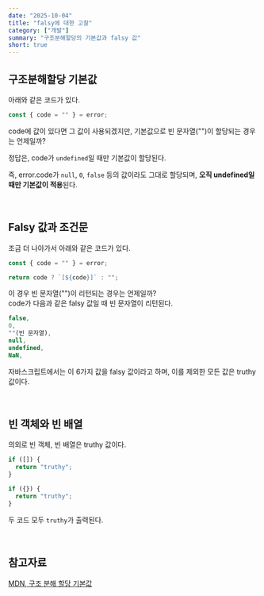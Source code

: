 ```yaml
---
date: "2025-10-04"
title: "falsy에 대한 고찰"
category: ["개발"]
summary: "구조분해할당의 기본값과 falsy 값"
short: true
---
```


## 구조분해할당 기본값

아래와 같은 코드가 있다.

```ts
const { code = "" } = error;
```

code에 값이 있다면 그 값이 사용되겠지만, 기본값으로 빈 문자열("")이 할당되는 경우는 언제일까?

정답은, code가 `undefined`일 때만 기본값이 할당된다.

즉, error.code가 `null`, `0`, `false` 등의 값이라도 그대로 할당되며, **오직 undefined일 때만 기본값이 적용**된다.

<br />

## Falsy 값과 조건문

조금 더 나아가서 아래와 같은 코드가 있다.

```ts
const { code = "" } = error;

return code ? `[${code}]` : "";
```

이 경우 빈 문자열("")이 리턴되는 경우는 언제일까?  
code가 다음과 같은 falsy 값일 때 빈 문자열이 리턴된다.

```js
false,
0,
""(빈 문자열),
null,
undefined,
NaN,
```

자바스크립트에서는 이 6가지 값을 falsy 값이라고 하며, 이를 제외한 모든 값은 truthy 값이다.

<br />

## 빈 객체와 빈 배열

의외로 빈 객체, 빈 배열은 truthy 값이다.

```js
if ([]) {
  return "truthy";
}

if ({}) {
  return "truthy";
}
```

두 코드 모두 `truthy`가 출력된다.

<br />

## 참고자료

[MDN, 구조 분해 할당 기본값](https://developer.mozilla.org/ko/docs/Web/JavaScript/Reference/Operators/Destructuring#%EA%B8%B0%EB%B3%B8%EA%B0%92)
